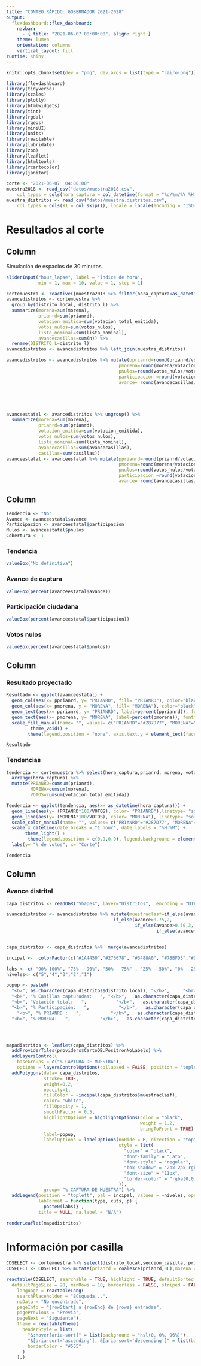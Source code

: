 ```yaml
---
title: "CONTEO RÁPIDO: GOBERNADOR 2021-2028"
output: 
  flexdashboard::flex_dashboard:
    navbar:
      - { title: "2021-06-07 08:00:00", align: right }
    theme: lumen
    orientation: columns
    vertical_layout: fill
runtime: shiny
---
```

```r
knitr::opts_chunk$set(dev = "png", dev.args = list(type = "cairo-png"))

library(flexdashboard)
library(tidyverse)
library(scales)
library(plotly)
library(htmlwidgets)
library(tint)
library(rgdal)
library(rgeos)
library(miniUI)
library(units)
library(reactable)
library(lubridate)
library(zoo)
library(leaflet)
library(htmltools)
library(rcartocolor)
library(janitor)
```

```r
corte <- "2021-06-07  04:00:00"
muestra2018 <- read_csv("datos/muestra2018.csv", 
    col_types = cols(hora_captura = col_datetime(format = "%d/%m/%Y %H:%M")), locale = locale(encoding = "ISO-8859-1")) %>% clean_names()
muestra_distritos <- read_csv("datos/muestra.distritos.csv", 
    col_types = cols(X1 = col_skip()), locale = locale(encoding = "ISO-8859-1")) %>% clean_names()


```
Resultados al corte
=====================================

Column {.sidebar}
-----------------------------------------------------------------------
Simulación de espacios de 30 minutos.
```r
sliderInput("hour_lapse", label = "Índice de hora",
            min = 1, max = 10, value = 1, step = 1)

cortemuestra <- reactive({muestra2018 %>% filter(hora_captura<as_datetime(input$hour_lapse)) %>% count(distrito_local, distrito_l, prianrd, morena, votacion_total_emitida, votos_nulos, lista_nominal, hora_captura, seccion_casilla)})
avancedistritos <- cortemuestra %>%
  group_by(distrito_local, distrito_l) %>%
  summarize(morena=sum(morena),
            prianrd=sum(prianrd),
            votacion_emitida=sum(votacion_total_emitida),
            votos_nulos=sum(votos_nulos),
            lista_nominal=sum(lista_nominal),
            avancecasillas=sum(n)) %>%
  rename(DISTRITO_L=distrito_l)
avancedistritos <- avancedistritos %>% left_join(muestra_distritos)

avancedistritos <- avancedistritos %>% mutate(pprianrd=round(prianrd/votacion_emitida,3),
                                          pmorena=round(morena/votacion_emitida,3),
                                          pnulos=round(votos_nulos/votacion_emitida,3),
                                          participacion =round(votacion_emitida/lista_nominal,3),
                                          avance= round(avancecasillas/casillas,3))





avanceestatal <- avancedistritos %>% ungroup() %>%
  summarize(morena=sum(morena),
            prianrd=sum(prianrd),
            votacion_emitida=sum(votacion_emitida),
            votos_nulos=sum(votos_nulos),
            lista_nominal=sum(lista_nominal),
            avancecasillas=sum(avancecasillas),
            casillas=sum(casillas))
avanceestatal <- avanceestatal %>% mutate(pprianrd=round(prianrd/votacion_emitida,3),
                                          pmorena=round(morena/votacion_emitida,3),
                                          pnulos=round(votos_nulos/votacion_emitida,3),
                                          participacion =round(votacion_emitida/lista_nominal,3),
                                          avance= round(avancecasillas/casillas,3))
```

Column {data-width=100}
-----------------------------------------------------------------------


```r
Tendencia <- "No"
Avance <- avanceestatal$avance
Participacion <- avanceestatal$participacion
Nulos <- avanceestatal$pnulos
Cobertura <- 1
```

### **Tendencia**

```r
valueBox("No definitiva")
```

### **Avance de captura**

```r
valueBox(percent(avanceestatal$avance))
```

### **Participación ciudadana**
```r
valueBox(percent(avanceestatal$participacion))
```

### **Votos nulos**
```r
valueBox(percent(avanceestatal$pnulos))
```

Column {data-width=400}
-----------------------------------------------------------------------

### Resultado proyectado

```r
Resultado <- ggplot(avanceestatal) +
  geom_col(aes(x= pprianrd, y= "PRIANRD", fill= "PRIANRD"), color="black", alpha=0.8, linetype= "solid", width = 0.5)+
  geom_col(aes(x= pmorena, y = "MORENA", fill= "MORENA"), color="black", alpha=0.8, linetype= "solid", width = 0.5)+
  geom_text(aes(x= pprianrd, y= "PRIANRD", label=percent(pprianrd)), fontface="bold", color= "white", size=8, hjust = 1) +
  geom_text(aes(x= pmorena, y= "MORENA", label=percent(pmorena)), fontface="bold", color= "white", size=8, hjust = 1) +
  scale_fill_manual(name= "", values= c("PRIANRD"="#287D77", "MORENA"="#611935")) +
         theme_void() +
        theme(legend.position = "none", axis.text.y = element_text(face="bold", size = 15))
```

```r
Resultado
```


### Tendencias

```r
tendencia <- cortemuestra %>% select(hora_captura,prianrd, morena, votacion_total_emitida ) %>%
  arrange(hora_captura) %>%
  mutate(PRIANRD=cumsum(prianrd),
         MORENA=cumsum(morena),
         VOTOS=cumsum(votacion_total_emitida))

Tendencia <- ggplot(tendencia, aes(x= as_datetime(hora_captura))) +
  geom_line(aes(y= (PRIANRD*100/VOTOS), color= "PRIANRD"),linetype= "solid", size=1.5, arrow=arrow(type="open", length=unit(0.2,"cm")))+
  geom_line(aes(y= (MORENA*100/VOTOS), color= "MORENA"), linetype= "solid", size=1.5,arrow=arrow(type="open", length=unit(0.2,"cm")))+
  scale_color_manual(name= "", values= c("PRIANRD"="#287D77", "MORENA"="#611935")) +
  scale_x_datetime(date_breaks = "1 hour", date_labels = "%H:%M") +
       theme_light() +
        theme(legend.position = c(0.9,0.9), legend.background = element_rect(fill="transparent"), axis.title = element_text(face="bold", size = 15)) +
  labs(y= "% de votos", x= "Corte")
```

```r
Tendencia
```

Column {data-width=500}
-----------------------------------------------------------------------

### Avance distrital

```r
capa_distritos <- readOGR("Shapes", layer="Distritos",  encoding = "UTF-8", use_iconv=TRUE)

avancedistritos <- avancedistritos %>% mutate(muestraclasf=if_else(avance>0.90,1,
                                        if_else(avance>0.75,2,
                                                if_else(avance>0.50,3,
                                                        if_else(avance>0.25,4,5)))))


capa_distritos <- capa_distritos %>%  merge(avancedistritos)

incipal <-  colorFactor(c("#1A4450","#276678", "#3488A0", "#78BFD3","#D2EAF0"), levels= c("1","2","3","4","5"), na.color ="#e8e6e6")

labs <- c( "90%-100%", "75% - 90%", "50% - 75%" , "25% - 50%", "0% - 25%" )
niveles<- c("5","4","3","2","1")

popup <- paste0(
  "<b>", as.character(capa_distritos$distrito_local), "</b>",     "<br>",
  "<b>", "% Casillas capturadas:   ", "</b>",   as.character(capa_distritos$avance*100), "%",     "<br>",
  "<b>", "Votación total:   ",           "</b>",   as.character(capa_distritos$votacion_emitida),     "<br>",
  "<b>", "% Participación:   ",           "</b>",   as.character(capa_distritos$participacion*100), "%",     "<br>",
    "<b>", "% PRIANRD :   ",           "</b>",   as.character(capa_distritos$pprianrd*100),  "%",    "<br>",
  "<b>", "% MORENA:   ",           "</b>",   as.character(capa_distritos$pmorena*100),   "%",   "<br>")  %>% lapply(htmltools::HTML)




mapadistritos <- leaflet(capa_distritos) %>%
  addProviderTiles(providers$CartoDB.PositronNoLabels) %>%
  addLayersControl(
    baseGroups = c("% CAPTURA DE MUESTRA"),
    options = layersControlOptions(collapsed = FALSE, position = "topleft")) %>%
  addPolygons(data= capa_distritos,
              stroke= TRUE,
              weight=0.2,
              opacity=1,
              fillColor = ~incipal(capa_distritos$muestraclasf),
              color= "white",
              fillOpacity = 1,
              smoothFactor = 0.5,
              highlightOptions = highlightOptions(color = "black",
                                                  weight = 1.2,
                                                  bringToFront = TRUE),
              label=popup,
              labelOptions = labelOptions(noHide = F, direction = "top",
                                          style = list(
                                            "color" = "black",
                                            "font-family" = "Lato",
                                            "font-style" = "regular",
                                            "box-shadow" = "2px 2px rgba(0,0,0,0.25)",
                                            "font-size" = "11px",
                                            "border-color" = "rgba(0,0,0,0.5)"
                                          )),
              group= "% CAPTURA DE MUESTRA") %>%
  addLegend(position = "topleft", pal = incipal, values = ~niveles, opacity=1, group= "% CAPTURA DE MUESTRA",
            labFormat = function(type, cuts, p) {
              paste0(labs)} ,
            title = NULL, na.label = "N/A")

```

```r
renderLeaflet(mapadistritos)
```

Información por casilla
=====================================

```r
CDSELECT <- cortemuestra %>% select(distrito_local,seccion_casilla, prianrd, morena, votos_nulos, votacion_total_emitida, lista_nominal)
CDSELECT <- CDSELECT %>% mutate(prianrd = coalesce(prianrd,0L),morena = coalesce(morena,0L), votos_nulos = coalesce(votos_nulos,0L), votacion_total_emitida = coalesce(votacion_total_emitida, 0), lista_nominal = coalesce(lista_nominal, 0))

reactable(CDSELECT, searchable = TRUE, highlight = TRUE, defaultSorted = "votacion_total_emitida", defaultSortOrder = "desc",
  defaultPageSize = 20, minRows = 10, borderless = FALSE, striped = FALSE,
    language = reactableLang(
    searchPlaceholder = "Búsqueda...",
    noData = "No encontrado",
    pageInfo = "{rowStart} a {rowEnd} de {rows} entradas",
    pagePrevious = "Previa",
    pageNext = "Siguiente"),
    theme = reactableTheme(
      headerStyle = list(
        "&:hover[aria-sort]" = list(background = "hsl(0, 0%, 96%)"),
        "&[aria-sort='ascending'], &[aria-sort='descending']" = list(background = "hsl(0, 0%, 96%)"),
        borderColor = "#555"
      )
    ),)
```
